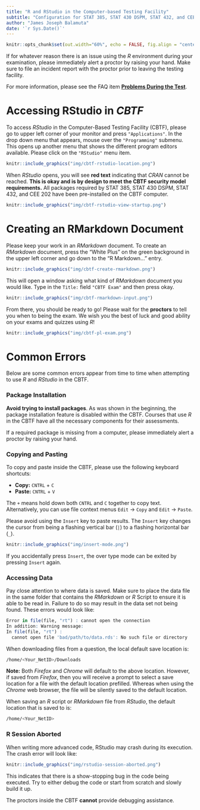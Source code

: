 ```yaml
---
title: "R and RStudio in the Computer-based Testing Facility"
subtitle: "Configuration for STAT 385, STAT 430 DSPM, STAT 432, and CEE 202"
author: "James Joseph Balamuta"
date: '`r Sys.Date()`'
---
```


```r
knitr::opts_chunk$set(out.width="60%", echo = FALSE, fig.align = "center")
```

If for whatever reason there is an issue using the _R_ environment during your
examination, please immediately alert a proctor by raising your hand. Make
sure to file an incident report with the proctor prior to leaving the
testing facility.

For more information, please see the FAQ item 
**[Problems During the Test](https://cbtf.engr.illinois.edu/for-students/faq.html#problems)**.

# Accessing RStudio in _CBTF_

To access _RStudio_ in the Computer-Based Testing Facility (CBTF), please go
to upper left corner of your monitor and press `"Applications"`. In the
drop down menu that appears, mouse over the `"Programming"` submenu. This
opens up another menu that shows the different program editors available.
Please click on the `"RStudio"` menu item.

```r
knitr::include_graphics("img/cbtf-rstudio-location.png")
```

When _RStudio_ opens, you will see **red text** indicating that _CRAN_ cannot
be reached. **This is okay and is by design to meet the CBTF security model
requirements.** All packages required by STAT 385, STAT 430 DSPM, STAT 432,
and CEE 202 have been pre-installed on the CBTF computer.

```r
knitr::include_graphics("img/cbtf-rstudio-view-startup.png")
```

# Creating an RMarkdown Document

Please keep your work in an _RMarkdown_ document. To create an _RMarkdown_
document, press the "White Plus" on the green background in the upper left
corner and go down to the "R Markdown..." entry.

```r
knitr::include_graphics("img/cbtf-create-rmarkdown.png")
```

This will open a window asking what kind of _RMarkdown_ document you would like.
Type in the `Title:` field `"CBTF Exam"` and then press okay.

```r
knitr::include_graphics("img/cbtf-rmarkdown-input.png")
```

From there, you should be ready to go! Please wait for the **proctors** to tell
you when to being the exam. We wish you the best of luck and good ability on
your exams and quizzes using _R_!

```r
knitr::include_graphics("img/cbtf-pl-exam.png")
```

# Common Errors

Below are some common errors appear from time to time when 
attempting to use _R_ and _RStudio_ in the CBTF.

### Package Installation

**Avoid trying to install packages**. As was shown in the beginning, 
the package installation feature is disabled within the CBTF. Courses that use
_R_ in the CBTF have all the necessary components for their assessments.

If a required package is missing from a computer, please immediately alert a
proctor by raising your hand.

### Copying and Pasting

To copy and paste inside the CBTF, please use the following keyboard shortcuts:

- **Copy:** `CNTRL` + `C`
- **Paste:** `CNTRL` + `V`

The `+` means hold down both `CNTRL` and `C` together to copy
text. Alternatively, you can use file context menus `Edit` -> `Copy` and `Edit`
-> `Paste`. 

Please avoid using the `Insert` key to paste results. The `Insert` key changes
the cursor from being a flashing vertical bar (`|`) to a flashing horizontal bar
(`_`).

```r
knitr::include_graphics("img/insert-mode.png")
```

If you accidentally press `Insert`, the over type mode can be exited by pressing 
`Insert` again. 

### Accessing Data

Pay close attention to where data is saved. Make sure to place the data file
in the same folder that contains the _RMarkdown_ or _R_ Script to ensure it
is able to be read in. Failure to do so may result in the data set not
being found. These errors would look like:

```r
Error in file(file, "rt") : cannot open the connection
In addition: Warning message:
In file(file, "rt") :
  cannot open file 'bad/path/to/data.rds': No such file or directory
```

When downloading files from a question, the local default save location is: 

```bash
/home/<Your_NetID>/Downloads
```

**Note:** Both _Firefox_ and _Chrome_ will default to the above location.
However, if saved from _Firefox_, then you will receive a prompt to
select a save location for a file with the default location prefilled.
Whereas when using the _Chrome_ web browser, the file will be silently saved
to the default location.

When saving an _R_ script or _RMarkdown_ file from _RStudio_, the default
location that is saved to is:

```bash
/home/<Your_NetID>
```

### R Session Aborted

When writing more advanced code, RStudio may crash during its execution.
The crash error will look like:

```r
knitr::include_graphics("img/rstudio-session-aborted.png")
```

This indicates that there is a show-stopping bug in the code being executed. 
Try to either debug the code or start from scratch and slowly build it up. 

The proctors inside the CBTF **cannot** provide debugging assistance.
